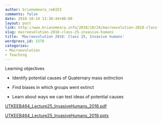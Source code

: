 ```yaml
---
author: brianomeara_ra6153
comments: false
date: 2018-10-24 13:38:44+00:00
layout: post
link: http://www.brianomeara.info/2018/10/24/macroevolution-2018-class-25-invasive-humans/
slug: macroevolution-2018-class-25-invasive-humans
title: 'Macroevolution 2018: Class 25, Invasive humans'
wordpress_id: 1570
categories:
- Macroevolution
- Teaching
---
```


Learning objectives



 	
  * Identify potential causes of Quaternary mass extinction

 	
  * Find biases in which groups went extinct

 	
  * Learn about ways we can test ideas of potential causes


[UTKEEB464_Lecture25_InvasiveHumans_2018.pdf](http://www.brianomeara.info/wp-content/uploads/2018/10/UTKEEB464_Lecture25_InvasiveHumans_2018.pdf)

[UTKEEB464_Lecture25_InvasiveHumans_2018.pptx](http://www.brianomeara.info/wp-content/uploads/2018/10/UTKEEB464_Lecture25_InvasiveHumans_2018.pptx)
